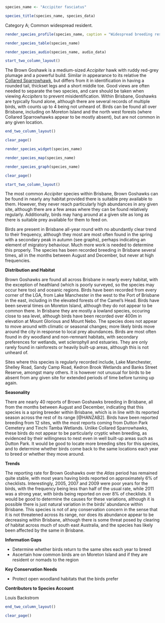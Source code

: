 ```r
species_name <- "Accipiter fasciatus"
```

```r
species_title(species_name, species_data)
```

Category A; Common widespread resident.

```r
render_species_profile(species_name, caption = "Widespread breeding resident across varied habitats. Perhaps more common during breeding period in spring but no clear long-term trends apparent. Not of conservation concern but faces similar threats to most other raptors in the region.")
```

```r
render_species_table(species_name)
```

```r
render_species_audio(species_name, audio_data)
```

```r
start_two_column_layout()
```

The Brown Goshawk is a medium-sized _Accipiter_ hawk with ruddy red-grey plumage and a powerful build. Similar in appearance to its relative the [Collared Sparrowhawk](http://brisbanebirds.com/collared-sparrowhawk-accipiter-cirrocephalus.html), but differs from it in identification in having a rounded tail, thickset legs and a short middle toe. Good views are often needed to separate the two species, and care should be taken when viewing _Accipiters_ to prevent misidentification. Within Brisbane, Goshawks are typically found alone, although there are several records of multiple birds, with counts up to 4 being not unheard of. Birds can be found all over Brisbane, including on Moreton Island and the north west forests (where Collared Sparrowhawks appear to be mostly absent), but are not common in any given location.

```r
end_two_column_layout()
```

```r
clear_page()
```

```r
render_species_widget(species_name)
```

```r
render_species_map(species_name)
```

```r
render_species_graph(species_name)
```

```r
clear_page()
```

```r
start_two_column_layout()
```

The most common _Accipiter_ species within Brisbane, Brown Goshawks can be found in nearly any habitat provided there is suitable prey available to them. However, they never reach particularly high abundances in any given site, although there are a few areas where they can be found relatively regularly. Additionally, birds may hang around at a given site as long as there is suitable prey available for them to feed on.

Birds are present in Brisbane all-year round with no abundantly clear trend to their frequency, although they most are most often found in the spring with a secondary peak in autumn (see graphs), perhaps indicating an element of migratory behaviour. Much more work is needed to determine this properly. The species has been recorded breeding in Brisbane several times, all in the months between August and December, but never at high frequencies.

**Distribution and Habitat**

Brown Goshawks are found all across Brisbane in nearly every habitat, with the exception of heathland (which is poorly surveyed, so the species may occur here too) and oceanic regions. Birds have been recorded from every corner of the LGA, from Lake Manchester in the west to the Port of Brisbane in the east, including in the elevated forests of the Camel's Head. Birds have been several times on Moreton Island, although they do not appear to be common there. In Brisbane they are mostly a lowland species, occuring close to sea level, although birds have been recorded over 400m in elevation at Mount Glorious and Mount Nebo. The species does not appear to move around with climatic or seasonal changes; more likely birds move around the city in response to local prey abundances. Birds are most often found in dry woodland and non-remnant habitats, with secondary preferences for wetlands, wet sclerophyll and estuaries. They are only rarely found in rainforests or heavily built-up areas, although this is not unheard of.

Sites where this species is regularly recorded include, Lake Manchester, Shelley Road, Sandy Camp Road, Kedron Brook Wetlands and Banks Street Reserve, amongst many others. It is however not unusual for birds to be absent from any given site for extended periods of time before turning up again.

**Seasonality**

There are nearly 40 reports of Brown Goshawks breeding in Brisbane, all from the months between August and December, indicating that this species is a spring breeder within Brisbane, which is in line with its reported season across the rest of its range [@HANZAB2]. Birds have been reported breeding from 12 sites, with the most reports coming from Dutton Park Cemetery and Tinchi Tamba Wetlands. Unlike Collared Sparrowhawks, these birds do not appear to be particularly cryptic when breeding, as evidenced by their willingness to nest even in well built-up areas such as Dutton Park. It would be good to locate more breeding sites for this species, and to determine whether birds come back to the same locations each year to breed or whether they move around.

**Trends**

The reporting rate for Brown Goshawks over the _Atlas_ period has remained quite stable, with most years having birds reported on approximately 6% of checklists. Interestingly, 2005, 2007 and 2009 were poor years for the birds, with the frequency being less than half of the usual rate, while 2011 was a strong year, with birds being reported on over 8% of checklists. It would be good to determine the causes for these variations, although it is possible there is just natural variation in the birds' abundance within Brisbane. This species is not of any conservation concern in the sense that it is not threatened across its range, nor does its abundance appear to be decreasing within Brisbane, although there is some threat posed by clearing of habitat across much of south east Australia, and the species has likely been affected by the same in Brisbane.

**Information Gaps**

- Determine whether birds return to the same sites each year to breed
- Ascertain how common birds are on Moreton Island and if they are resident or nomads to the region

**Key Conservation Needs**

- Protect open woodland habitats that the birds prefer

**Contributors to Species Account**

Louis Backstrom

```r
end_two_column_layout()
```

```r
clear_page()
```
